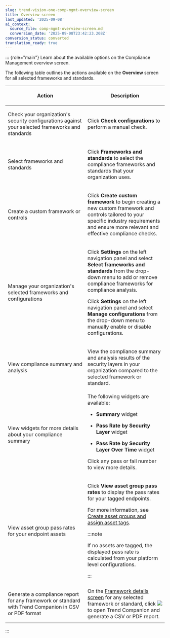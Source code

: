 ```yaml
---
slug: trend-vision-one-comp-mgmt-overview-screen
title: Overview screen
last_updated: '2025-09-08'
ai_context:
  source_file: comp-mgmt-overview-screen.md
  conversion_date: '2025-09-08T23:42:23.208Z'
conversion_status: converted
translation_ready: true
---
```


::: {role="main"}
Learn about the available options on the Compliance Management overview screen.

The following table outlines the actions available on the **Overview** screen for all selected frameworks and standards.

<table>
<colgroup>
<col style="width: 50%" />
<col style="width: 50%" />
</colgroup>
<thead>
<tr>
<th><p>Action</p></th>
<th><p>Description</p></th>
</tr>
</thead>
<tbody>
<tr>
<td><p>Check your organization's security configurations against your selected frameworks and standards</p></td>
<td><p>Click <strong>Check configurations</strong> to perform a manual check.</p></td>
</tr>
<tr>
<td><p>Select frameworks and standards</p></td>
<td><p>Click <strong>Frameworks and standards</strong> to select the compliance frameworks and standards that your organization uses.</p></td>
</tr>
<tr>
<td><p>Create a custom framework or controls</p></td>
<td><p>Click <strong>Create custom framework</strong> to begin creating a new custom framework and controls tailored to your specific industry requirements and ensure more relevant and effective compliance checks.</p></td>
</tr>
<tr>
<td><p>Manage your organization's selected frameworks and configurations</p></td>
<td><p>Click <strong>Settings</strong> on the left navigation panel and select <strong>Select frameworks and standards</strong> from the drop-down menu to add or remove compliance frameworks for compliance analysis.</p>
<p>Click <strong>Settings</strong> on the left navigation panel and select <strong>Manage configurations</strong> from the drop-down menu to manually enable or disable configurations.</p></td>
</tr>
<tr>
<td><p>View compliance summary and analysis</p></td>
<td><p>View the compliance summary and analysis results of the security layers in your organization compared to the selected framework or standard.</p></td>
</tr>
<tr>
<td><p>View widgets for more details about your compliance summary</p></td>
<td>The following widgets are available:
<ul>
<li><p><strong>Summary</strong> widget</p></li>
<li><p><strong>Pass Rate by Security Layer</strong> widget</p></li>
<li><p><strong>Pass Rate by Security Layer Over Time</strong> widget</p></li>
</ul>
<p>Click any pass or fail number to view more details.</p></td>
</tr>
<tr>
<td><p>View asset group pass rates for your endpoint assets</p></td>
<td><p>Click <strong>View asset group pass rates</strong> to display the pass rates for your tagged endpoints.</p>
<p>For more information, see <a href="trend-vision-one-compliance-asset-groups-tags">Create asset groups and assign asset tags</a>.</p>


:::note

<p>If no assets are tagged, the displayed pass rate is calculated from your platform level configurations.</p>


:::

</td>
</tr>
<tr>
<td><p>Generate a compliance report for any framework or standard with Trend Companion in CSV or PDF format</p></td>
<td>On the <a href="trend-vision-one-framework-details-screen">Framework details screen</a> for any selected framework or standard, click <img src="./images/newCompanionIcon=GUID-20240819112525.webp" /> to open Trend Companion and generate a CSV or PDF report.</td>
</tr>
</tbody>
</table>
:::
